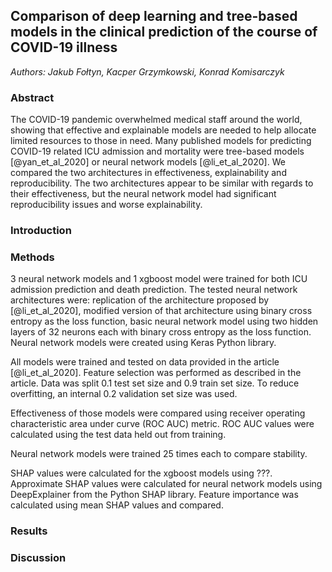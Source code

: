 ## Comparison of deep learning and tree-based models in the clinical prediction of the course of COVID-19 illness

*Authors: Jakub Fołtyn, Kacper Grzymkowski, Konrad Komisarczyk*


### Abstract

The COVID-19 pandemic overwhelmed medical staff around the world, showing that effective and explainable models are needed to help allocate limited resources to those in need. 
Many published models for predicting COVID-19 related ICU admission and mortality were tree-based models [@yan_et_al_2020] or neural network models [@li_et_al_2020].
We compared the two architectures in effectiveness, explainability and reproducibility.
The two architectures appear to be similar with regards to their effectiveness, but the neural network model had significant reproducibility issues and worse explainability.


### Introduction

### Methods
3 neural network models and 1 xgboost model were trained for both ICU admission prediction and death prediction.
The tested neural network architectures were: 
replication of the architecture proposed by [@li_et_al_2020],
modified version of that architecture using binary cross entropy as the loss function, 
basic neural network model using two hidden layers of 32 neurons each with binary cross entropy as the loss function.
Neural network models were created using Keras Python library.

All models were trained and tested on data provided in the article [@li_et_al_2020].
Feature selection was performed as described in the article.
Data was split 0.1 test set size and 0.9 train set size.
To reduce overfitting, an internal 0.2 validation set size was used.

Effectiveness of those models were compared using receiver operating characteristic area under curve (ROC AUC) metric.
ROC AUC values were calculated using the test data held out from training.

Neural network models were trained 25 times each to compare stability.

SHAP values were calculated for the xgboost models using ???.
Approximate SHAP values were calculated for neural network models using DeepExplainer from the Python SHAP library.
Feature importance was calculated using mean SHAP values and compared.



### Results

### Discussion
